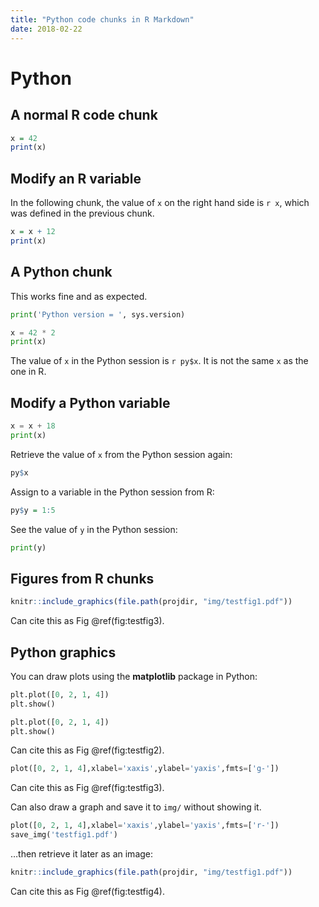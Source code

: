 ```yaml
---
title: "Python code chunks in R Markdown"
date: 2018-02-22
---
```


# Python

## A normal R code chunk

```r
x = 42
print(x)
```

## Modify an R variable

In the following chunk, the value of `x` on the right hand side
is `r x`, which was defined in the previous chunk.

```r
x = x + 12
print(x)
```

## A Python chunk

This works fine and as expected. 

```python
print('Python version = ', sys.version)

x = 42 * 2
print(x) 
```

The value of `x` in the Python session is `r py$x`.
It is not the same `x` as the one in R.

## Modify a Python variable

```python
x = x + 18 
print(x)
```

Retrieve the value of `x` from the Python session again:

```r
py$x
```

Assign to a variable in the Python session from R:

```r
py$y = 1:5
```

See the value of `y` in the Python session:

```python
print(y)
```

## Figures from R chunks

```r
knitr::include_graphics(file.path(projdir, "img/testfig1.pdf"))
```

Can cite this as Fig \@ref(fig:testfig3).

## Python graphics

You can draw plots using the **matplotlib** package in Python:

```python
plt.plot([0, 2, 1, 4])
plt.show()
```

```python
plt.plot([0, 2, 1, 4])
plt.show()
```

Can cite this as Fig \@ref(fig:testfig2).

```python
plot([0, 2, 1, 4],xlabel='xaxis',ylabel='yaxis',fmts=['g-'])
```

Can cite this as Fig \@ref(fig:testfig3).

Can also draw a graph and save it to `img/` without showing it.

```python
plot([0, 2, 1, 4],xlabel='xaxis',ylabel='yaxis',fmts=['r-'])
save_img('testfig1.pdf')
```

...then retrieve it later as an image:

```r
knitr::include_graphics(file.path(projdir, "img/testfig1.pdf"))
```

Can cite this as Fig \@ref(fig:testfig4).




